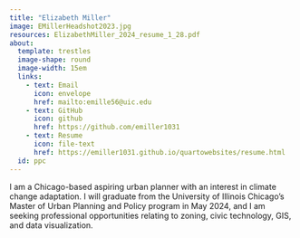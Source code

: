 ```yaml
---
title: "Elizabeth Miller"
image: EMillerHeadshot2023.jpg
resources: ElizabethMiller_2024_resume_1_28.pdf
about:
  template: trestles
  image-shape: round
  image-width: 15em
  links:
    - text: Email
      icon: envelope
      href: mailto:emille56@uic.edu
    - text: GitHub
      icon: github
      href: https://github.com/emiller1031
    - text: Resume
      icon: file-text
      href: https://emiller1031.github.io/quartowebsites/resume.html
  id: ppc
---
```

I am a Chicago-based aspiring urban planner with an interest in climate change adaptation. I will graduate from the University of Illinois Chicago's Master of Urban Planning and Policy program in May 2024, and I am seeking professional opportunities relating to zoning, civic technology, GIS, and data visualization.
